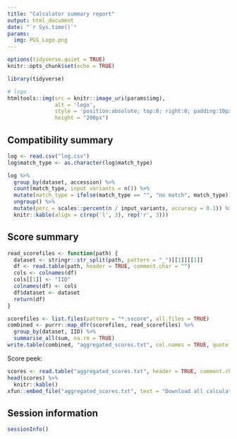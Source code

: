 ```yaml
---
title: "Calculator summary report"
output: html_document
date: "`r Sys.time()`"
params:
  img: PGS_Logo.png
---
```


```r
options(tidyverse.quiet = TRUE)
knitr::opts_chunk$set(echo = TRUE)

library(tidyverse)
```

```r
# logo
htmltools::img(src = knitr::image_uri(params$img),
               alt = 'logo', 
               style = 'position:absolute; top:0; right:0; padding:10px;',
               height = "200px")
```

## Compatibility summary

```r
log <- read.csv("log.csv")
log$match_type <- as.character(log$match_type)

log %>%
  group_by(dataset, accession) %>%
  count(match_type, input_variants = n()) %>%
  mutate(match_type = ifelse(match_type == "", "no match", match_type)) %>%
  ungroup() %>%
  mutate(perc = scales::percent(n / input_variants, accuracy = 0.1)) %>%
  knitr::kable(align = c(rep('l', 3), rep('r', 3)))
```

## Score summary

```r

read_scorefiles <- function(path) {
  dataset <- stringr::str_split(path, pattern = "_")[[1]][[1]]
  df <- read.table(path, header = TRUE, comment.char = "")
  cols <- colnames(df) 
  cols[[1]] <- "IID"
  colnames(df) <- cols
  df$dataset <- dataset
  return(df)
}

scorefiles <- list.files(pattern = "*.sscore", all.files = TRUE)
combined <- purrr::map_dfr(scorefiles, read_scorefiles) %>%
  group_by(dataset, IID) %>%
  summarise_all(sum, na.rm = TRUE)
write.table(combined, "aggregated_scores.txt", col.names = TRUE, quote = FALSE, row.names = FALSE)
```

Score peek:

```r
scores <- read.table("aggregated_scores.txt", header = TRUE, comment.char = "")
head(scores) %>%
  knitr::kable()
xfun::embed_file("aggregated_scores.txt", text = "Download all calculated scores")
```

## Session information

```r
sessionInfo()
```
